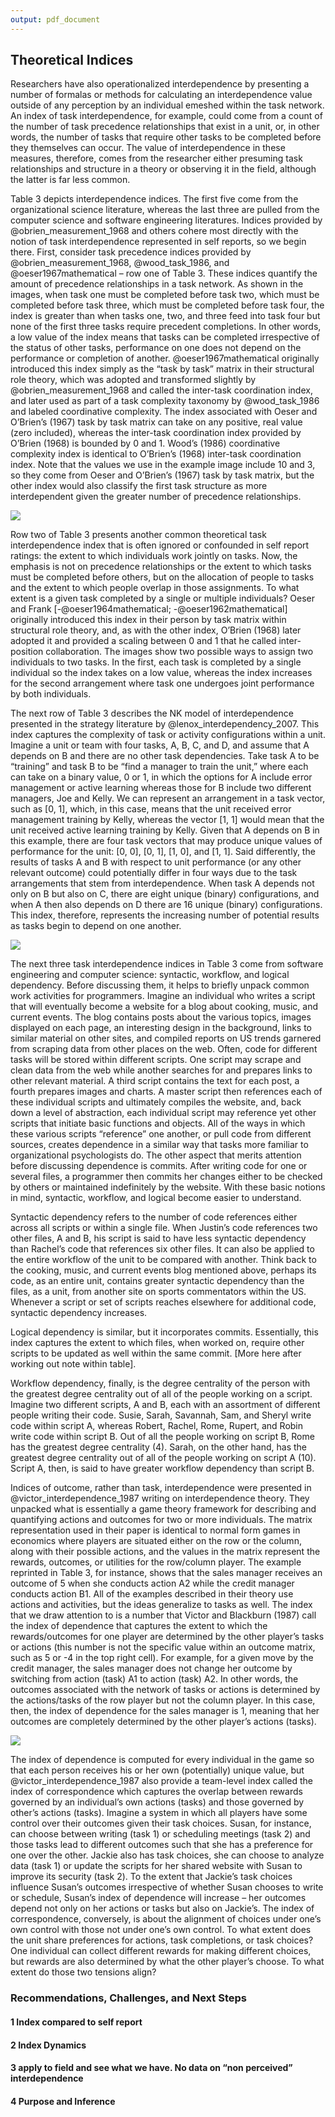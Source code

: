 ```yaml
---
output: pdf_document
---
```


## Theoretical Indices

Researchers have also operationalized interdependence by presenting a number of formalas or methods for calculating an interdependence value outside of any perception by an individual emeshed within the task network. An index of task interdependence, for example, could come from a count of the number of task precedence relationships that exist in a unit, or, in other words, the number of tasks that require other tasks to be completed before they themselves can occur. The value of interdependence in these measures, therefore, comes from the researcher either presuming task relationships and structure in a theory or observing it in the field, although the latter is far less common.

Table 3 depicts interdependence indices. The first five come from the organizational science literature, whereas the last three are pulled from the computer science and software engineering literatures. Indices provided by @obrien_measurement_1968 and others cohere most directly with the notion of task interdependence represented in self reports, so we begin there. First, consider task precedence indices provided by @obrien_measurement_1968, @wood_task_1986, and @oeser1967mathematical -- row one of Table 3. These indices quantify the amount of precedence relationships in a task network. As shown in the images, when task one must be completed before task two, which must be completed before task three, which must be completed before task four, the index is greater than when tasks one, two, and three feed into task four but none of the first three tasks require precedent completions. In other words, a low value of the index means that tasks can be completed irrespective of the status of other tasks, performance on one does not depend on the performance or completion of another. @oeser1967mathematical originally introduced this index simply as the "task by task" matrix in their structural role theory, which was adopted and transformed slightly by @obrien_measurement_1968 and called the inter-task coordination index, and later used as part of a task complexity taxonomy by @wood_task_1986 and labeled coordinative complexity. The index associated with Oeser and O'Brien's (1967) task by task matrix can take on any positive, real value (zero included), whereas the inter-task coordination index provided by O'Brien (1968) is bounded by 0 and 1. Wood's (1986) coordinative complexity index is identical to O'Brien's (1968) inter-task coordination index. Note that the values we use in the example image include 10 and 3, so they come from Oeser and O'Brien's (1967) task by task matrix, but the other index would also classify the first task structure as more interdependent given the greater number of precedence relationships. 

![](images/table3a.png)

Row two of Table 3 presents another common theoretical task interdependence index that is often ignored or confounded in self report ratings: the extent to which individuals work jointly on tasks. Now, the emphasis is not on precedence relationships or the extent to which tasks must be completed before others, but on the allocation of people to tasks and the extent to which people overlap in those assignments. To what extent is a given task completed by a single or multiple individuals? Oeser and Frank [-@oeser1964mathematical; -@oeser1962mathematical] originally introduced this index in their person by task matrix within structural role theory, and, as with the other index, O'Brien (1968) later adopted it and provided a scaling between 0 and 1 that he called inter-position collaboration. The images show two possible ways to assign two individuals to two tasks. In the first, each task is completed by a single individual so the index takes on a low value, whereas the index increases for the second arrangement where task one undergoes joint performance by both individuals. 

The next row of Table 3 describes the NK model of interdependence presented in the strategy literature by @lenox_interdependency_2007. This index captures the complexity of task or activity configurations within a unit. Imagine a unit or team with four tasks, A, B, C, and D, and assume that A depends on B and there are no other task dependencies. Take task A to be "training" and task B to be "find a manager to train the unit," where each can take on a binary value, 0 or 1, in which the options for A include error management or active learning whereas those for B include two different managers, Joe and Kelly. We can represent an arrangement in a task vector, such as [0, 1], which, in this case, means that the unit received error management training by Kelly, whereas the vector [1, 1] would mean that the unit received active learning training by Kelly. Given that A depends on B in this example, there are four task vectors that may produce unique values of performance for the unit: [0, 0], [0, 1], [1, 0], and [1, 1]. Said differently, the results of tasks A and B with respect to unit performance (or any other relevant outcome) could potentially differ in four ways due to the task arrangements that stem from interdependence. When task A depends not only on B but also on C, there are eight unique (binary) configurations, and when A then also depends on D there are 16 unique (binary) configurations. This index, therefore, represents the increasing number of potential results as tasks begin to depend on one another. 

![](images/table3b.png)

The next three task interdependence indices in Table 3 come from software engineering and computer science: syntactic, workflow, and logical dependency. Before discussing them, it helps to briefly unpack common work activities for programmers. Imagine an individual who writes a script that will eventually become a website for a blog about cooking, music, and current events. The blog contains posts about the various topics, images displayed on each page, an interesting design in the background, links to similar material on other sites, and compiled reports on US trends garnered from scraping data from other places on the web. Often, code for different tasks will be stored within different scripts. One script may scrape and clean data from the web while another searches for and prepares links to other relevant material. A third script contains the text for each post, a fourth prepares images and charts. A master script then references each of these individual scripts and ultimately compiles the website, and, back down a level of abstraction, each individual script may reference yet other scripts that initiate basic functions and objects. All of the ways in which these various scripts "reference" one another, or pull code from different sources, creates dependence in a similar way that tasks more familiar to organizational psychologists do. The other aspect that merits attention before discussing dependence is commits. After writing code for one or several files, a programmer then commits her changes either to be checked by others or maintained indefinitely by the website. With these basic notions in mind, syntactic, workflow, and logical become easier to understand.

Syntactic dependency refers to the number of code references either across all scripts or within a single file. When Justin's code references two other files, A and B, his script is said to have less syntactic dependency than Rachel's code that references six other files. It can also be applied to the entire workflow of the unit to be compared with another. Think back to the cooking, music, and current events blog mentioned above, perhaps its code, as an entire unit, contains greater syntactic dependency than the files, as a unit, from another site on sports commentators within the US. Whenever a script or set of scripts reaches elsewhere for additional code, syntactic dependency increases. 

Logical dependency is similar, but it incorporates commits. Essentially, this index captures the extent to which files, when worked on, require other scripts to be updated as well within the same commit. [More here after working out note within table]. 

Workflow dependency, finally, is the degree centrality of the person with the greatest degree centrality out of all of the people working on a script. Imagine two different scripts, A and B, each with an assortment of different people writing their code. Susie, Sarah, Savannah, Sam, and Sheryl write code within script A, whereas Robert, Rachel, Rome, Rupert, and Robin write code within script B. Out of all the people working on script B, Rome has the greatest degree centrality (4). Sarah, on the other hand, has the greatest degree centrality out of all of the people working on script A (10). Script A, then, is said to have greater workflow dependency than script B. 

Indices of outcome, rather than task, interdependence were presented in @victor_interdependence_1987 writing on interdependence theory. They unpacked what is essentially a game theory framework for describing and quantifying actions and outcomes for two or more individuals. The matrix representation used in their paper is identical to normal form games in economics where players are situated either on the row or the column, along with their possible actions, and the values in the matrix represent the rewards, outcomes, or utilities for the row/column player. The example reprinted in Table 3, for instance, shows that the sales manager receives an outcome of 5 when she conducts action A2 while the credit manager conducts action B1. All of the examples described in their theory use actions and activities, but the ideas generalize to tasks as well. The index that we draw attention to is a number that Victor and Blackburn (1987) call the index of dependence that captures the extent to which the rewards/outcomes for one player are determined by the other player's tasks or actions (this number is not the specific value within an outcome matrix, such as 5 or -4 in the top right cell). For example, for a given move by the credit manager, the sales manager does not change her outcome by switching from action (task) A1 to action (task) A2. In other words, the outcomes associated with the network of tasks or actions is determined by the actions/tasks of the row player but not the column player. In this case, then, the index of dependence for the sales manager is 1, meaning that her outcomes are completely determined by the other player's actions (tasks). 

![](images/table3c.png)

The index of dependence is computed for every individual in the game so that each person receives his or her own (potentially) unique value, but @victor_interdependence_1987 also provide a team-level index called the index of correspondence which captures the overlap between rewards governed by an individual's own actions (tasks) and those governed by other's actions (tasks). Imagine a system in which all players have some control over their outcomes given their task choices. Susan, for instance, can choose between writing (task 1) or scheduling meetings (task 2) and those tasks lead to different outcomes such that she has a preference for one over the other. Jackie also has task choices, she can choose to analyze data (task 1) or update the scripts for her shared website with Susan to improve its security (task 2). To the extent that Jackie's task choices influence Susan's outcomes irrespective of whether Susan chooses to write or schedule, Susan's index of dependence will increase -- her outcomes depend not only on her actions or tasks but also on Jackie's. The index of correspondence, conversely, is about the alignment of choices under one's own control with those not under one's own control. To what extent does the unit share preferences for actions, task completions, or task choices? One individual can collect different rewards for making different choices, but rewards are also determined by what the other player's choose. To what extent do those two tensions align?

### Recommendations, Challenges, and Next Steps

#### 1 Index compared to self report

#### 2 Index Dynamics

#### 3 apply to field and see what we have. No data on "non perceived" interdependence

#### 4 Purpose and Inference
